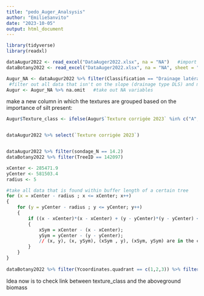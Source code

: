 ```yaml
---
title: "pedo_Auger_Analsysis"
author: "EmilieSanvito"
date: "2023-10-05"
output: html_document
---
```



```r

library(tidyverse)
library(readxl)

```

```r

dataAugur2022 <- read_excel("DataAuger2022.xlsx", na = "NA")   #import data from last year project (36 augur in the P16)
dataBotany2022 <- read_excel("DataAuger2022.xlsx", na = "NA", sheet = "Data Giacomo")  #import botany data

Augur_NA <- dataAugur2022 %>% filter(Classification == "Drainage latéral superficiel") %>% select(c("sondage_N", "Texture corrigée 2023", "profondeur limite supérieure (cm)")) 
 #filter out all data that isn't on the slope (drainage type DLS) and make smaller usable dataframe
Augur <- Augur_NA %>% na.omit   #take out NA variables

```

make a new column in which the textures are grouped based on the importance of silt present:


```r

Augur$Texture_class <- ifelse(Augur$`Texture corrigée 2023` %in% c("A", "Alo", "AS", "SA"), "C", ifelse(Augur$`Texture corrigée 2023` == "SL", "B", "A"))  #create new column with textures divided in three classes based upon their presence of silt

```

```r



```


```r

dataAugur2022 %>% select(`Texture corrigée 2023`)


dataAugur2022 %>% filter(sondage_N == 14.2)
dataBotany2022 %>% filter(TreeID == 142097)

xCenter <- 285471.9
yCenter <- 581503.4
radius <- 5

#take all data that is found within buffer length of a certain tree
for (x = xCenter - radius ; x <= xCenter; x++)
{
    for (y = yCenter - radius ; y <= yCenter; y++)
    {
        if ((x - xCenter)*(x - xCenter) + (y - yCenter)*(y - yCenter) <= r*r) 
        {
            xSym = xCenter - (x - xCenter);
            ySym = yCenter - (y - yCenter);
            // (x, y), (x, ySym), (xSym , y), (xSym, ySym) are in the circle
        }
    }
}
 
dataBotany2022 %>% filter(Ycoordinates.quadrant == c(1,2,3)) %>% filter(Xcoordinates.quadrant == c(7,8,9)) %>% select(TreeID) %>% count()  #this is the code to count the number of trees present on the plot for the augur 14.1 data

```


Idea now is to check link between texture_class and the aboveground biomass



